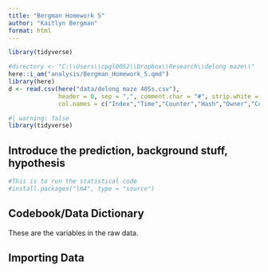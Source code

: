 ```yaml
---
title: "Bergman Homework 5"
author: "Kaitlyn Bergman"
format: html
---
```


```r
library(tidyverse)
```
```r
#directory <- "C:\\Users\\cpgl0052\\Dropbox\\Research\\delong maze\\"
here::i_am("analysis/Bergman_Homework_5.qmd")
library(here)
d <- read.csv(here("data/delong maze 40Ss.csv"),
              header = 0, sep = ",", comment.char = "#", strip.white = T,
              col.names = c("Index","Time","Counter","Hash","Owner","Controller","Item","Element","Type","Group","FieldName","Value","WordNum","Word","Alt","WordOn","CorrWord","RT","Sent","TotalTime","Question","Resp","Acc","RespRT"))
```




```r
#| warning: false
library(tidyverse)
```

## Introduce the prediction, background stuff, hypothesis 

```r
#This is to run the statistical code
#install.packages("lm4", type = "source")
```

## Codebook/Data Dictionary

These are the variables in the raw data.

## Importing Data

